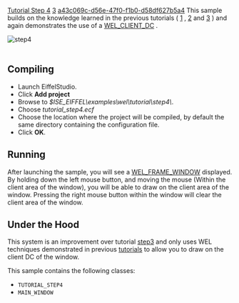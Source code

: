 [[Property:title|Tutorial Step 4]]
[[Property:weight|3]]
[[Property:uuid|a43c069c-d56e-47f0-f1b0-d58df627b5a4]]
This sample builds on the knowledge learned in the previous tutorials ( [[Tutorial Step 1|1]] , [[Tutorial Step 2|2]]  and [[Tutorial Step 3|3]] ) and again demonstrates the use of a [[ref:libraries/wel/reference/wel_client_dc_chart|WEL_CLIENT_DC]] . 
 [[Image:step4|step4]]  <br/>
<br/>

==Compiling==

* Launch EiffelStudio. 
* Click '''Add project'''
* Browse to ''$ISE_EIFFEL\examples\wel\tutorial\step4\''. 
* Choose ''tutorial_step4.ecf''
* Choose the location where the project will be compiled, by default the same directory containing the configuration file. 
* Click '''OK'''. 


==Running==
After launching the sample, you will see a [[ref:libraries/wel/reference/wel_frame_window_chart|WEL_FRAME_WINDOW]]  displayed. By holding down the left mouse button, and moving the mouse (Within the client area of the window), you will be able to draw on the client area of the window. Pressing the right mouse button within the window will clear the client area of the window. 
==Under the Hood==

This system is an improvement over tutorial [[Tutorial Step 3|step3]]  and only uses WEL techniques demonstrated in previous [[Tutorial|tutorials]]  to allow you to draw on the client DC of the window. 

This sample contains the following classes: 
* <code>TUTORIAL_STEP4</code>
* <code>MAIN_WINDOW</code>





